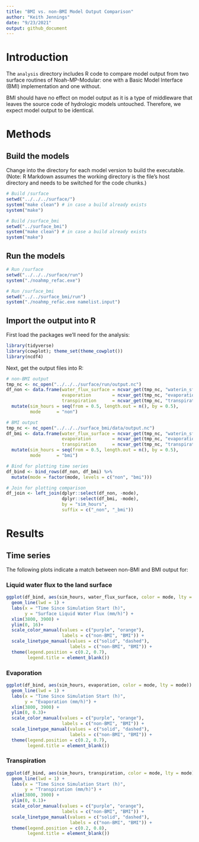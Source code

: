 ```yaml
---
title: "BMI vs. non-BMI Model Output Comparison"
author: "Keith Jennings"
date: "9/23/2021"
output: github_document
---
```


# Introduction

The `analysis` directory includes R code to compare model output from two surface routines of Noah-MP-Modular: one with a Basic Model Interface (BMI) implementation and one without.

BMI should have no effect on model output as it is a type of middleware that leaves the source code of hydrologic models untouched. Therefore, we expect model output to be identical.

# Methods

## Build the models

Change into the directory for each model version to build the executable. (Note: R Markdown assumes the working directory is the file's host directory and needs to be switched for the code chunks.)

```r
# Build /surface
setwd("../../../surface/")
system("make clean") # in case a build already exists
system("make")

# Build /surface_bmi
setwd("../surface_bmi")
system("make clean") # in case a build already exists
system("make")
```

## Run the models

```r
# Run /surface
setwd("../../../surface/run")
system("./noahmp_refac.exe")

# Run /surface_bmi
setwd("../../surface_bmi/run")
system("./noahmp_refac.exe namelist.input")
```

## Import the output into R

First load the packages we'll need for the analysis:

```r
library(tidyverse)
library(cowplot); theme_set(theme_cowplot())
library(ncdf4)
```

Next, get the output files into R:

```r
# non-BMI output
tmp_nc <- nc_open("../../../surface/run/output.nc")
df_non <- data.frame(water_flux_surface = ncvar_get(tmp_nc, "waterin_sfc"),
                     evaporation        = ncvar_get(tmp_nc, "evaporation"),
                     transpiration      = ncvar_get(tmp_nc, "transpiration")) %>% 
  mutate(sim_hours = seq(from = 0.5, length.out = n(), by = 0.5),
         mode      = "non")

# BMI output
tmp_nc <- nc_open("../../../surface_bmi/data/output.nc")
df_bmi <- data.frame(water_flux_surface = ncvar_get(tmp_nc, "waterin_sfc"),
                     evaporation        = ncvar_get(tmp_nc, "evaporation"),
                     transpiration      = ncvar_get(tmp_nc, "transpiration")) %>% 
  mutate(sim_hours = seq(from = 0.5, length.out = n(), by = 0.5),
         mode      = "bmi")

# Bind for plotting time series
df_bind <- bind_rows(df_non, df_bmi) %>% 
  mutate(mode = factor(mode, levels = c("non", "bmi")))

# Join for plotting comparison
df_join <- left_join(dplyr::select(df_non, -mode),
                     dplyr::select(df_bmi, -mode),
                     by = "sim_hours", 
                     suffix = c("_non", "_bmi"))

```

# Results

## Time series

The following plots indicate a match between non-BMI and BMI output for:

### Liquid water flux to the land surface

```r
ggplot(df_bind, aes(sim_hours, water_flux_surface, color = mode, lty = mode)) +
  geom_line(lwd = 1) +
  labs(x = "Time Since Simulation Start (h)",
       y = "Surface Liquid Water Flux (mm/h)") + 
  xlim(3800, 3900) +
  ylim(0, 16)+
  scale_color_manual(values = c("purple", "orange"),
                     labels = c("non-BMI", "BMI")) +
  scale_linetype_manual(values = c("solid", "dashed"),
                        labels = c("non-BMI", "BMI")) +
  theme(legend.position = c(0.2, 0.7),
        legend.title = element_blank())
```

### Evaporation

```r
ggplot(df_bind, aes(sim_hours, evaporation, color = mode, lty = mode)) +
  geom_line(lwd = 1) +
  labs(x = "Time Since Simulation Start (h)",
       y = "Evaporation (mm/h)") + 
  xlim(3800, 3900) +
  ylim(0, 0.3)+
  scale_color_manual(values = c("purple", "orange"),
                     labels = c("non-BMI", "BMI")) +
  scale_linetype_manual(values = c("solid", "dashed"),
                        labels = c("non-BMI", "BMI")) +
  theme(legend.position = c(0.2, 0.7),
        legend.title = element_blank())
```

### Transpiration

```r
ggplot(df_bind, aes(sim_hours, transpiration, color = mode, lty = mode)) +
  geom_line(lwd = 1) +
  labs(x = "Time Since Simulation Start (h)",
       y = "Transpiration (mm/h)") + 
  xlim(3800, 3900) +
  ylim(0, 0.1)+
  scale_color_manual(values = c("purple", "orange"),
                     labels = c("non-BMI", "BMI")) +
  scale_linetype_manual(values = c("solid", "dashed"),
                        labels = c("non-BMI", "BMI")) +
  theme(legend.position = c(0.2, 0.8),
        legend.title = element_blank())
```